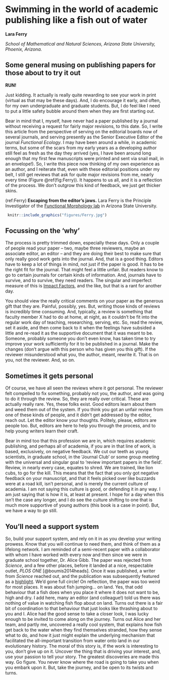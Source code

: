 # Swimming in the world of academic publishing like a fish out of water {#Ferry}

**Lara Ferry**


*School of Mathematical and Natural Sciences, Arizona State University, Phoenix, Arizona.*

## Some general musing on publishing papers for those about to try it out

**RUN!** 

Just kidding. It actually is really quite rewarding to see your work in print (virtual as that may be these days). And, I do encourage it early, and often, for my own undergraduate and graduate students. But, I do feel like I need to put a little safety bubble around them when they are first starting out.
 

Bear in mind that I, myself, have never had a paper published by a journal without receiving a request for fairly major revisions, to this date. So, I write this article from the perspective of serving on the editorial boards now of several journals, and serving presently as the Senior Executive Editor of the journal *Functional Ecology*. I may have been around a while, in academic terms, but some of the scars from my early years as a developing author still feel as fresh as the day they arrived (yes, I have been around long enough that my first few manuscripts were printed and sent via snail mail, in an envelope!). So, I write this piece now thinking of my own experience as an author, and I reiterate that, even with these editorial positions under my belt, I still get reviews that ask for quite major revisions from me, nearly every time (Figure \@ref(fig:Ferry)). It happens to us all, and it is a reflection of the process. We don’t outgrow this kind of feedback, we just get thicker skins. 


(ref:Ferry) **Escaping from the editor's jaws.** Lara Ferry is the Principle Investigator of the [Functional Morphology lab](https://morphology.asu.edu/functional-morphology) in Arizona State University.

```{r Ferry, echo=FALSE, out.width = '85%', fig.cap="(ref:Ferry)"}
 knitr::include_graphics("figures/Ferry.jpg")
```


## Focussing on the ‘why’

The process is pretty trimmed down, especially these days. Only a couple of people read your paper – two, maybe three reviewers, maybe an associate editor, an editor – and they are doing their best to make sure that only really good work gets into the journal. And, that is a good thing. Editors have to keep a lot of things in mind, not just if the paper is good. It has to be the right fit for the journal. That might feel a little unfair. But readers know to go to certain journals for certain kinds of information. And, journals have to survive, and to survive, they need readers. The singular and imperfect measure of this is [Impact Factors](http://www.howtopublishscience.org/impactfactor.html), and the like, but that is a rant for another day.

You should view the really critical comments on your paper as the generous gift that they are. Painful, possibly, yes. But, writing those kinds of reviews is incredibly time consuming. And, typically, a review is something that faculty member X had to do at home, at night, as it couldn’t be fit into the regular work day of teaching, researching, serving, etc. So, read the review, set it aside, and then come back to it when the feelings have subsided a little and re-read it as the supportive document that it was meant to be. Someone, probably someone you don’t even know, has taken time to try improve your work sufficiently for it to be published in a journal. Make the changes (don’t argue with this person who has given you this gift). If the reviewer misunderstood what you, the author, meant, rewrite it. That is on you, not the reviewer. And, so on.

## Sometimes it gets personal

Of course, we have all seen the reviews where it got personal. The reviewer felt compelled to fix something, probably not you, the author, and was going to do it through the review. So, they are really over critical. These are actually really rare. Yes, these folks exist. Good editors learn about them and weed them out of the system. If you think you got an unfair review from one of these kinds of people, and it didn’t get addressed by the editor, reach out. Let the editor know your thoughts. Politely, please, editors are people too. But, editors are here to help you through the process, and to help young writers learn their craft.

Bear in mind too that this profession we are in, which requires academic publishing, and perhaps all of academia, if you are in that line of work, is based, exclusively, on negative feedback. We cut our teeth as young scientists, in graduate school, in the ‘Journal Club’ or some group meeting with the universal and singular goal to ‘review important papers in the field’. Review, in nearly every case, equates to shred. We are trained, like lion cubs, to go for the kill. This means that the fact that you only got negative feedback on your manuscript, and that it feels picked over like buzzards were at a road kill, isn’t personal, and is merely the current culture of academia. I am not saying this culture is good, or defending it in any way. I am just saying that is how it is, at least at present. I hope for a day when this isn’t the case any longer, and I do see the culture shifting to one that is much more supportive of young authors (this book is a case in point). But, we have a way to go still.



## You'll need a support system

So, build your support system, and rely on it in as you develop your writing prowess. Know that you will continue to need them, and think of them as a lifelong network. I am reminded of a semi-recent paper with a collaborator with whom I have worked with every now and then since we were in graduate school together, Dr. Alice Gibb. The paper was rejected from *Science*, and a few other places, before it landed at a nice, respectable outlet, *PLOS ONE* [@boumis2014heads]. Once it was published, a writer from *Science* reached out, and the publication was subsequently featured as a [highlight](https://www.eurekalert.org/news-releases/593245). We’d gone full circle! On reflection, the paper was too weird for most places. It was about fish jumping… on land. Yes, that odd behaviour that a fish does when you place it where it does not want to be, high and dry. I add here, many an editor (and colleague!) told us there was nothing of value in watching fish flop about on land. Turns out there is a fair bit of coordination to that behaviour that just looks like thrashing about to you and I. Alice had the good sense to take a closer look, I was lucky enough to be invited to come along on the journey. Turns out Alice and her team, and partly me, uncovered a really cool system, that explains how fish get back to the water when they find themselves stranded, how they sense what to do, and how it just might explain the underlying mechanism that facilitated the all-important transition from water onto land in our evolutionary history. The moral of this story is, if the work is interesting to you, don’t give up on it. Uncover the thing that is driving your interest, and, use your passion to tell your story. The greatest discoveries are made this way. Go figure. You never know where the road is going to take you when you embark upon it. But, take the journey, and be open to its twists and turns. 
